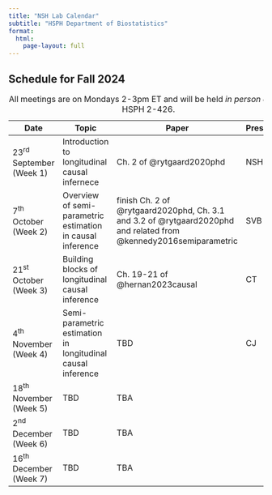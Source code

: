 ```yaml
---
title: "NSH Lab Calendar"
subtitle: "HSPH Department of Biostatistics"
format:
  html:
    page-layout: full
---
```


## Schedule for Fall 2024

| Date                      | Topic                  | Paper            | Presenter   |
|---------------------------|------------------------|------------------|-------------|
| 23^rd^ September (Week 1) | Introduction to longitudinal causal infernece | Ch. 2 of @rytgaard2020phd | NSH |
| 7^th^ October (Week 2)    | Overview of semi-parametric estimation in causal inference | finish Ch. 2 of @rytgaard2020phd, Ch. 3.1 and 3.2 of @rytgaard2020phd and related from @kennedy2016semiparametric | SVB |
| 21^st^ October (Week 3)   | Building blocks of longitudinal causal inference | Ch. 19-21 of @hernan2023causal | CT |
| 4^th^ November (Week 4)   | Semi-parametric estimation in longitudinal causal inference | TBD | CJ |
| 18^th^ November (Week 5)  | TBD | TBA |    |
| 2^nd^ December (Week 6)   | TBD | TBA |    |
| 16^th^ December (Week 7)  | TBD | TBA |    |

: All meetings are on Mondays 2-3pm ET and will be held *in person only* in HSPH 2-426.

